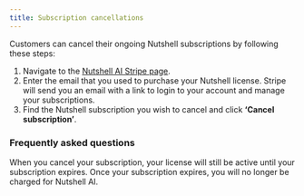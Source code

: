 ```yaml
---
title: Subscription cancellations
---
```


Customers can cancel their ongoing Nutshell subscriptions by following these steps:

1. Navigate to the [Nutshell AI Stripe page](https://billing.stripe.com/p/login/aEU3fz1rK8xke9G8ww).
1. Enter the email that you used to purchase your Nutshell license. Stripe will send you an email with a link to login to your account and manage your subscriptions.
1. Find the Nutshell subscription you wish to cancel and click **‘Cancel subscription’**.

### Frequently asked questions
<AccordionGroup>
<Accordion title="What happens when I cancel my subscription?">
    When you cancel your subscription, your license will still be active until your subscription expires. 
    Once your subscription expires, you will no longer be charged for Nutshell AI.
</Accordion>
</AccordionGroup>
